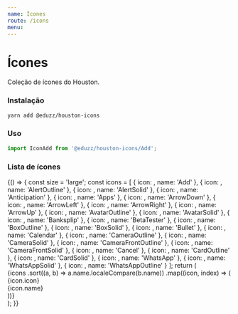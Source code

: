 ```yaml
---
name: Ícones
route: /icons
menu:
---
```




# Ícones

Coleção de ícones do Houston.

### Instalação

```bash
yarn add @eduzz/houston-icons
```

### Uso

```js
import IconAdd from '@eduzz/houston-icons/Add';
```

### Lista de ícones

<Playground>
  {() => {
    const size = 'large';
    const icons = [
      {
        icon: <IconAdd size={size} />,
        name: 'Add'
      },
      {
        icon: <IconAlertOutline size={size} />,
        name: 'AlertOutline'
      },
      {
        icon: <IconAlertSolid size={size} />,
        name: 'AlertSolid'
      },
      {
        icon: <IconAnticipation size={size} />,
        name: 'Anticipation'
      },
      {
        icon: <IconApps size={size} />,
        name: 'Apps'
      },
      {
        icon: <IconArrowDown size={size} />,
        name: 'ArrowDown'
      },
      {
        icon: <IconArrowLeft size={size} />,
        name: 'ArrowLeft'
      },
      {
        icon: <IconArrowRight size={size} />,
        name: 'ArrowRight'
      },
      {
        icon: <IconArrowUp size={size} />,
        name: 'ArrowUp'
      },
      {
        icon: <IconAvatarOutline size={size} />,
        name: 'AvatarOutline'
      },
      {
        icon: <IconAvatarSolid size={size} />,
        name: 'AvatarSolid'
      },
      {
        icon: <IconBanksplip size={size} />,
        name: 'Banksplip'
      },
      {
        icon: <IconBetaTester size={size} />,
        name: 'BetaTester'
      },
      {
        icon: <IconBoxOutline size={size} />,
        name: 'BoxOutline'
      },
      {
        icon: <IconBoxSolid size={size} />,
        name: 'BoxSolid'
      },
      {
        icon: <IconBullet size={size} />,
        name: 'Bullet'
      },
      {
        icon: <IconCalendar size={size} />,
        name: 'Calendar'
      },
      {
        icon: <IconCameraOutline size={size} />,
        name: 'CameraOutline'
      },
      {
        icon: <IconCameraSolid size={size} />,
        name: 'CameraSolid'
      },
      {
        icon: <IconCameraFrontOutline size={size} />,
        name: 'CameraFrontOutline'
      },
      {
        icon: <IconCameraFrontSolid size={size} />,
        name: 'CameraFrontSolid'
      },
      {
        icon: <IconCancel size={size} />,
        name: 'Cancel'
      },
      {
        icon: <IconCardOutline size={size} />,
        name: 'CardOutline'
      },
      {
        icon: <IconCardSolid size={size} />,
        name: 'CardSolid'
      },
      {
        icon: <IconWhatsApp size={size} />,
        name: 'WhatsApp'
      },
      {
        icon: <IconWhatsAppSolid size={size} />,
        name: 'WhatsAppSolid'
      },
      {
        icon: <IconWhatsAppOutline size={size} />,
        name: 'WhatsAppOutline'
      }
    ];
    return (
      <div className='list-icons'>
        {icons
          .sort((a, b) => a.name.localeCompare(b.name))
          .map((icon, index) => (
            <div key={`icon-${index}`} className='icon-preview'>
              {icon.icon}
              <div className='name' title={icon.name}>
                {icon.name}
              </div>
            </div>
          ))}
      </div>
    );
  }}
</Playground>
